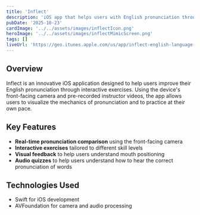```yaml
---
title: 'Inflect'
description: 'iOS app that helps users with English pronunciation through interactive exercises using the front-facing camera.'
pubDate: '2025-10-23'
cardImage: '../../assets/images/inflectIcon.png'
heroImage: '../../assets/images/inflectMimicScreen.png'
tags: []
liveUrl: 'https://geo.itunes.apple.com/us/app/inflect-english-language-pronunciation/id1065293819?mt=8'
---
```


## Overview

Inflect is an innovative iOS application designed to help users improve their English pronunciation through interactive exercises. Using the device's front-facing camera and pre-recorded instructor videos, the app allows users to visualize the mechanics of pronunciation and to practice at their own pace.

## Key Features

- **Real-time pronunciation comparison** using the front-facing camera
- **Interactive exercises** tailored to different skill levels
- **Visual feedback** to help users understand mouth positioning
- **Audio quizzes** to help users understand how to hear the correct pronunciation of words

## Technologies Used

- Swift for iOS development
- AVFoundation for camera and audio processing

